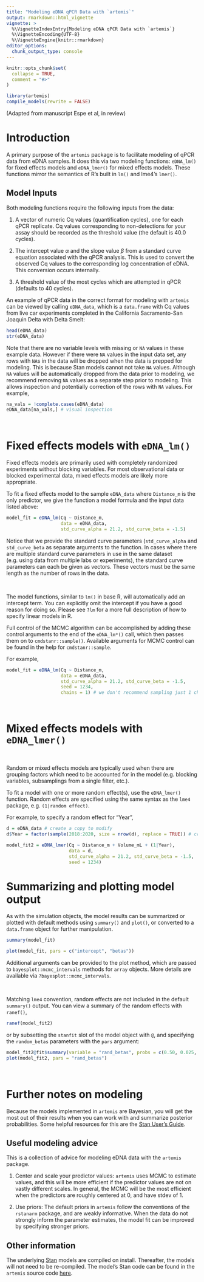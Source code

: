 ```yaml
---
title: "Modeling eDNA qPCR Data with `artemis`"
output: rmarkdown::html_vignette
vignette: >
  %\VignetteIndexEntry{Modeling eDNA qPCR Data with `artemis`}
  %\VignetteEncoding{UTF-8}
  %\VignetteEngine{knitr::rmarkdown}
editor_options: 
  chunk_output_type: console
---
```


```r
knitr::opts_chunk$set(
  collapse = TRUE,
  comment = "#>"
)
```

```r
library(artemis)
compile_models(rewrite = FALSE)
```

(Adapted from manuscript Espe et al, in review)

# Introduction

A primary purpose of the `artemis` package is to facilitate modeling of qPCR data from eDNA samples.  It does this via two modeling functions: `eDNA_lm()` for fixed effects models and `eDNA_lmer()` for mixed effects models. These functions mirror the semantics of R's built in `lm()` and lme4's `lmer()`.

## Model Inputs

Both modeling functions require the following inputs from the data:

1. A vector of numeric Cq values (quantification cycles), one for each qPCR replicate. Cq values corresponding to non-detections for your assay should be recorded as the threshold value (the default is 40.0 cycles).

2. The intercept value $\alpha$ and the slope value $\beta$ from a
   standard curve equation associated with the qPCR analysis. This is
   used to convert the observed Cq values to the corresponding log
   concentration of eDNA. This conversion occurs internally.
   
3. A threshold value of the most cycles which are attempted in qPCR (defaults to 40 cycles).

An example of qPCR data in the correct format for modeling with `artemis` can be viewed by calling `eDNA_data`, which is a `data.frame` with Cq values from live car experiments completed in the California Sacramento-San Joaquin Delta with Delta Smelt:

```r
head(eDNA_data)
str(eDNA_data)
```

Note that there are no variable levels with missing or `NA` values in
these example data. However if there were `NA` values in the input
data set, any rows with `NA`s in the data will be dropped when the
data is prepped for modeling.  This is because Stan models cannot not
take `NA` values. Although `NA` values will be automatically dropped
from the data prior to modeling, we recommend removing `NA` values as
a separate step prior to modeling. This allows inspection and
potentially correction of the rows with `NA` values. For example,

```r
na_vals = !complete.cases(eDNA_data)
eDNA_data[na_vals,] # visual inspection
```

<br>

# Fixed effects models with `eDNA_lm()`

Fixed effects models are primarily used with completely randomized
experiments without blocking variables. For most observational data or
blocked experimental data, mixed effects models are likely more
appropriate.

To fit a fixed effects model to the sample `eDNA_data` where `Distance_m` is the only predictor, we give the function a model formula and the input data listed above:

```r

model_fit = eDNA_lm(Cq ~ Distance_m, 
                    data = eDNA_data,
                    std_curve_alpha = 21.2, std_curve_beta = -1.5)

```

Notice that we provide the standard curve parameters
(`std_curve_alpha` and `std_curve_beta` as separate arguments to the
function. In cases where there are multiple standard curve parameters
in use in the same dataset (e.g. using data from multiple labs or
experiments), the standard curve parameters can each be given as
vectors. These vectors must be the same length as the number of rows
in the data. 

<br>

The model functions, similar to `lm()` in base R, will automatically
add an intercept term. You can explicitly omit the intercept if you
have a good reason for doing so. Please see `?lm` for a more full
description of how to specify linear models in R.

Full control of the MCMC algorithm can be accomplished by adding these
control arguments to the end of the `eDNA_lm*()` call, which then
passes them on to `cmdstanr::sample()`. Available arguments for MCMC
control can be found in the help for `cmdstanr::sample`.

For example,


```r
model_fit = eDNA_lm(Cq ~ Distance_m, 
                    data = eDNA_data,
                    std_curve_alpha = 21.2, std_curve_beta = -1.5,
                    seed = 1234, 
                    chains = 1) # we don't recommend sampling just 1 chain; the default is 4

```

<br>

# Mixed effects models with `eDNA_lmer()`

<br>

Random or mixed effects models are typically used when there are
grouping factors which need to be accounted for in the model
(e.g. blocking variables, subsamplings from a single filter, etc.). 

To fit a model with one or more random effect(s), use the `eDNA_lmer()` function. Random effects are specified using the same syntax as the `lme4` package, e.g. `(1|random effect)`.

For example, to specify a random effect for "Year",

```r
d = eDNA_data # create a copy to modify 
d$Year = factor(sample(2018:2020, size = nrow(d), replace = TRUE)) # create a random variable

model_fit2 = eDNA_lmer(Cq ~ Distance_m + Volume_mL + (1|Year),
                       data = d,
                       std_curve_alpha = 21.2, std_curve_beta = -1.5,
                       seed = 1234) 

```

# Summarizing and plotting model output

As with the simulation objects, the model results can be summarized or plotted with default methods using
`summary()` and `plot()`, or converted to a `data.frame` object for further manipulation.

```r
summary(model_fit)

plot(model_fit, pars = c("intercept", "betas"))
```

Additional arguments can be provided to the plot method, which are
passed to `bayesplot::mcmc_intervals` methods for `array` objects. More details
are available via `?bayesplot::mcmc_intervals`.

<br>

Matching `lme4` convention, random effects are not included in the
default `summary()` output.  You can view a summary of the random
effects with `ranef()`,


```r
ranef(model_fit2)
```

or by subsetting the `stanfit` slot of the model object with `@`, and
specifying the `random_betas` parameters with the `pars` argument:

```r
model_fit2@fit$summary(variable = "rand_betas", probs = c(0.50, 0.025, 0.975))
plot(model_fit2, pars = "rand_betas")
```

<br>

# Further notes on modeling

Because the models implemented in `artemis` are Bayesian, you will get
the most out of their results when you can work with and summarize
posterior probabilities.  Some helpful resources for this are the
[Stan User's
Guide](https://mc-stan.org/docs/2_22/stan-users-guide/index.html).

## Useful modeling advice

This is a collection of advice for modeling eDNA data with the
`artemis` package.

1. Center and scale your predictor values: `artemis` uses MCMC to
   estimate values, and this will be more efficient if the predictor
   values are not on vastly different scales. In general, the MCMC
   will be the most efficient when the predictors are roughly centered
   at 0, and have stdev of 1.
   
2. Use priors: The default priors in `artemis` follow the conventions
   of the `rstanarm` package, and are weakly informative. When the
   data do not strongly inform the parameter estimates, the model fit
   can be improved by specifying stronger priors. 

## Other information

The underlying [Stan](https://mc-stan.org) models are compiled on install. Thereafter, the models will not need
to be re-compiled. The model's Stan code can be found in the `artemis` source code [here](https://github.com/fishsciences/artemis/tree/main/inst/stan). 


<br>
---
<br>

